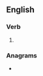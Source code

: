 ==English==

===Verb===
{{head|en|verb form}}

# {{en-third-person singular of|predict}}

===Anagrams===
* {{anagrams|en|descript|scripted}}